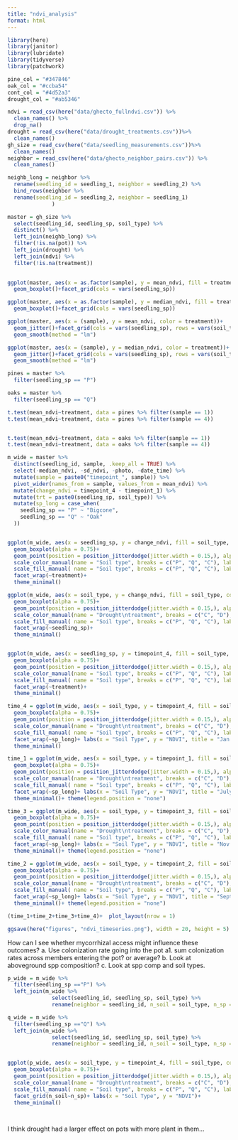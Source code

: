 ```yaml
---
title: "ndvi_analysis"
format: html
---
```


```r

library(here)
library(janitor)
library(lubridate)
library(tidyverse)
library(patchwork)

pine_col = "#347846"
oak_col = "#ccba54"
cont_col = "#4d52a3"
drought_col = "#ab5346"
```


```r
ndvi = read_csv(here("data/ghecto_fullndvi.csv")) %>% 
  clean_names() %>% 
  drop_na()
drought = read_csv(here("data/drought_treatments.csv"))%>% 
  clean_names()
gh_size = read_csv(here("data/seedling_measurements.csv"))%>% 
  clean_names()
neighbor = read_csv(here("data/ghecto_neighbor_pairs.csv")) %>% 
  clean_names()

neighb_long = neighbor %>% 
  rename(seedling_id = seedling_1, neighbor = seedling_2) %>% 
  bind_rows(neighbor %>% 
  rename(seedling_id = seedling_2, neighbor = seedling_1)  
              )

master = gh_size %>% 
  select(seedling_id, seedling_sp, soil_type) %>% 
  distinct() %>% 
  left_join(neighb_long) %>% 
  filter(!is.na(pot)) %>% 
  left_join(drought) %>% 
  left_join(ndvi) %>% 
  filter(!is.na(treatment))
  
```

```r
ggplot(master, aes(x = as.factor(sample), y = mean_ndvi, fill = treatment))+
  geom_boxplot()+facet_grid(cols = vars(seedling_sp))

ggplot(master, aes(x = as.factor(sample), y = median_ndvi, fill = treatment))+
  geom_boxplot()+facet_grid(cols = vars(seedling_sp))

ggplot(master, aes(x = (sample), y = mean_ndvi, color = treatment))+
  geom_jitter()+facet_grid(cols = vars(seedling_sp), rows = vars(soil_type))+
  geom_smooth(method = "lm")

ggplot(master, aes(x = (sample), y = median_ndvi, color = treatment))+
  geom_jitter()+facet_grid(cols = vars(seedling_sp), rows = vars(soil_type))+
  geom_smooth(method = "lm")

pines = master %>% 
  filter(seedling_sp == "P")

oaks = master %>% 
  filter(seedling_sp == "Q")

t.test(mean_ndvi~treatment, data = pines %>% filter(sample == 1))
t.test(mean_ndvi~treatment, data = pines %>% filter(sample == 4))


t.test(mean_ndvi~treatment, data = oaks %>% filter(sample == 1))
t.test(mean_ndvi~treatment, data = oaks %>% filter(sample == 4))

```

```r
m_wide = master %>% 
  distinct(seedling_id, sample, .keep_all = TRUE) %>% 
  select(-median_ndvi, -sd_ndvi, -photo, -date_time) %>% 
  mutate(sample = paste0("timepoint_", sample)) %>% 
  pivot_wider(names_from = sample, values_from = mean_ndvi) %>% 
  mutate(change_ndvi = timepoint_4 - timepoint_1) %>% 
  mutate(trt = paste0(seedling_sp, soil_type)) %>% 
  mutate(sp_long = case_when(
    seedling_sp == "P" ~ "Bigcone", 
    seedling_sp == "Q" ~ "Oak"
  ))


ggplot(m_wide, aes(x = seedling_sp, y = change_ndvi, fill = soil_type, group = trt, color = soil_type))+
  geom_boxplot(alpha = 0.75)+ 
  geom_point(position = position_jitterdodge(jitter.width = 0.15,), alpha=0.2) +
  scale_color_manual(name = "Soil type", breaks = c("P", "Q", "C"), labels = c("Bigcone", "Oak", "Control"),values = c(pine_col, oak_col, cont_col))+
  scale_fill_manual( name = "Soil type", breaks = c("P", "Q", "C"), labels = c("Bigcone", "Oak", "Control"),values = c(pine_col, oak_col, cont_col))+
  facet_wrap(~treatment)+
  theme_minimal()

ggplot(m_wide, aes(x = soil_type, y = change_ndvi, fill = soil_type, color = treatment))+
  geom_boxplot(alpha = 0.75)+ 
  geom_point(position = position_jitterdodge(jitter.width = 0.15,), alpha=0.2) +
  scale_color_manual(name = "Drought\ntreatment", breaks = c("C", "D"), labels = c("Control", "Drought"),values = c(cont_col, drought_col))+
  scale_fill_manual( name = "Soil type", breaks = c("P", "Q", "C"), labels = c("Bigcone", "Oak", "Control"),values = c(pine_col, oak_col, cont_col))+
  facet_wrap(~seedling_sp)+
  theme_minimal()


ggplot(m_wide, aes(x = seedling_sp, y = timepoint_4, fill = soil_type, group = trt, color = soil_type))+
  geom_boxplot(alpha = 0.75)+ 
  geom_point(position = position_jitterdodge(jitter.width = 0.15,), alpha=0.2) +
  scale_color_manual(name = "Soil type", breaks = c("P", "Q", "C"), labels = c("Bigcone", "Oak", "Control"),values = c(pine_col, oak_col, cont_col))+
  scale_fill_manual( name = "Soil type", breaks = c("P", "Q", "C"), labels = c("Bigcone", "Oak", "Control"),values = c(pine_col, oak_col, cont_col))+
  facet_wrap(~treatment)+
  theme_minimal()

time_4 = ggplot(m_wide, aes(x = soil_type, y = timepoint_4, fill = soil_type, color = treatment))+
  geom_boxplot(alpha = 0.75)+ 
  geom_point(position = position_jitterdodge(jitter.width = 0.15,), alpha=0.2) +
  scale_color_manual(name = "Drought\ntreatment", breaks = c("C", "D"), labels = c("Control", "Drought"),values = c(cont_col, drought_col))+
  scale_fill_manual( name = "Soil type", breaks = c("P", "Q", "C"), labels = c("Bigcone", "Oak", "Control"),values = c(pine_col, oak_col, cont_col))+
  facet_wrap(~sp_long)+ labs(x = "Soil Type", y = "NDVI", title = "Jan. 2023")+
  theme_minimal()

time_1 = ggplot(m_wide, aes(x = soil_type, y = timepoint_1, fill = soil_type, color = treatment))+
  geom_boxplot(alpha = 0.75)+ 
  geom_point(position = position_jitterdodge(jitter.width = 0.15,), alpha=0.2) +
  scale_color_manual(name = "Drought\ntreatment", breaks = c("C", "D"), labels = c("Control", "Drought"),values = c(cont_col, drought_col))+
  scale_fill_manual( name = "Soil type", breaks = c("P", "Q", "C"), labels = c("Bigcone", "Oak", "Control"),values = c(pine_col, oak_col, cont_col))+
  facet_wrap(~sp_long)+ labs(x = "Soil Type", y = "NDVI", title = "July 2022")+
  theme_minimal()+ theme(legend.position = "none")

time_3 = ggplot(m_wide, aes(x = soil_type, y = timepoint_3, fill = soil_type, color = treatment))+
  geom_boxplot(alpha = 0.75)+ 
  geom_point(position = position_jitterdodge(jitter.width = 0.15,), alpha=0.2) +
  scale_color_manual(name = "Drought\ntreatment", breaks = c("C", "D"), labels = c("Control", "Drought"),values = c(cont_col, drought_col))+
  scale_fill_manual( name = "Soil type", breaks = c("P", "Q", "C"), labels = c("Bigcone", "Oak", "Control"),values = c(pine_col, oak_col, cont_col))+
  facet_wrap(~sp_long)+ labs(x = "Soil Type", y = "NDVI", title = "Nov. 2022")+
  theme_minimal()+ theme(legend.position = "none")

time_2 = ggplot(m_wide, aes(x = soil_type, y = timepoint_2, fill = soil_type, color = treatment))+
  geom_boxplot(alpha = 0.75)+ 
  geom_point(position = position_jitterdodge(jitter.width = 0.15,), alpha=0.2) +
  scale_color_manual(name = "Drought\ntreatment", breaks = c("C", "D"), labels = c("Control", "Drought"),values = c(cont_col, drought_col))+
  scale_fill_manual( name = "Soil type", breaks = c("P", "Q", "C"), labels = c("Bigcone", "Oak", "Control"),values = c(pine_col, oak_col, cont_col))+
  facet_wrap(~sp_long)+ labs(x = "Soil Type", y = "NDVI", title = "Sept. 2022")+
  theme_minimal()+ theme(legend.position = "none")

(time_1+time_2+time_3+time_4)+  plot_layout(nrow = 1)

ggsave(here("figures", "ndvi_timeseries.png"), width = 20, height = 5)
```

How can I see whether mycorrhizal access might influence these outcomes? 
a. Use colonization rate going into the pot
  a1. sum colonization rates across members entering the pot? or average? 
b. Look at aboveground spp composition? 
c. Look at spp comp and soil types.

```r
p_wide = m_wide %>% 
  filter(seedling_sp =="P") %>% 
  left_join(m_wide %>%
              select(seedling_id, seedling_sp, soil_type) %>% 
              rename(neighbor = seedling_id, n_soil = soil_type, n_sp = seedling_sp ))

q_wide = m_wide %>% 
  filter(seedling_sp =="Q") %>% 
  left_join(m_wide %>%
              select(seedling_id, seedling_sp, soil_type) %>% 
              rename(neighbor = seedling_id, n_soil = soil_type, n_sp = seedling_sp ))


ggplot(p_wide, aes(x = soil_type, y = timepoint_4, fill = soil_type, color = treatment))+
  geom_boxplot(alpha = 0.75)+ 
  geom_point(position = position_jitterdodge(jitter.width = 0.15,), alpha=0.2) +
  scale_color_manual(name = "Drought\ntreatment", breaks = c("C", "D"), labels = c("Control", "Drought"),values = c(cont_col, drought_col))+
  scale_fill_manual( name = "Soil type", breaks = c("P", "Q", "C"), labels = c("Bigcone", "Oak", "Control"),values = c(pine_col, oak_col, cont_col))+
  facet_grid(n_soil~n_sp)+ labs(x = "Soil Type", y = "NDVI")+
  theme_minimal()

  
```


I think drought had a larger effect on pots with more plant in them...












